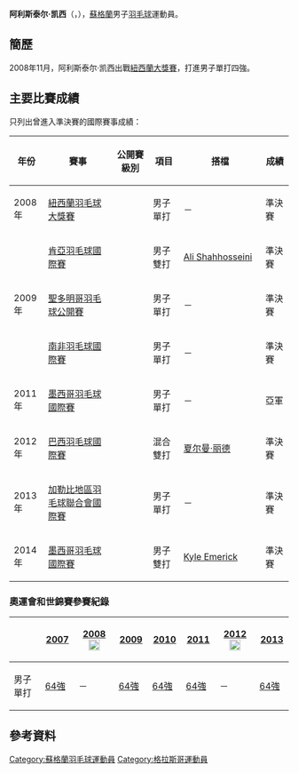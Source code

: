 {{noteTA|G1=Badminton}}
{{Infobox 羽球選手
| playername              = 阿利斯泰尔·凯西<br/>{{lang|en|Alistair Casey}}
| image                   = Alistair Casey - 2007 BWF World Championships.jpg
| size                    = 250px
| caption                 = 
| birth_name              = 
| date_of_birth           = {{birth_date_and_age|1981|2|23}}
| place_of_birth          = 
| residence               =
| height                  = 
| weight                  = 
| handedness              = 
| country                 = {{GBR}}<br/>{{SCO}}
| years_intldebut         =
| years_started           = 
| coach                   = 
| event                   = 男子單打、男子雙打、混合雙打
| highest_ranking         = 第62位（男單）
| date_of_highest_ranking = 2010年9月16日<ref name="highest-ranking">{{en}}[http://bwfcontent.tournamentsoftware.com/ranking/player.aspx?id=11968&player=108986 BWF World Ranking - Ranking of Alistair CASEY (13641)]</ref>
| current_ranking         = 第206位（男單）<br/>第320位（男雙-[[Dean_Schoppe|Schoppe]]）<br/>第382位（男雙-[[Kyle_Emerick|Emerick]]）<br/>第201位（混雙-[[Melinda_Sun|Sun]]）
| date_of_current_ranking = 2016年9月29日<ref>{{en}}[http://bwfcontent.tournamentsoftware.com/ranking/category.aspx?id=11968&category=472 BWF World Ranking - BWF世界排名榜 (9/29/2016) - Men's singles] {{Wayback|url=http://bwfcontent.tournamentsoftware.com/ranking/category.aspx?id=11968&category=472 |date=20170305010134 }}</ref><ref>{{en}}[http://bwfcontent.tournamentsoftware.com/ranking/category.aspx?id=11968&category=474 BWF World Ranking - BWF世界排名榜 (9/29/2016) - Men's doubles] {{Wayback|url=http://bwfcontent.tournamentsoftware.com/ranking/category.aspx?id=11968&category=474 |date=20170305002623 }}</ref><ref>{{en}}[http://bwfcontent.tournamentsoftware.com/ranking/category.aspx?id=11968&category=476 BWF World Ranking - BWF世界排名榜 (9/29/2016) - Mixed doubles] {{Wayback|url=http://bwfcontent.tournamentsoftware.com/ranking/category.aspx?id=11968&category=476 |date=20170305002942 }}</ref>
| played                  = 133勝–119負（男單）<br/>31勝–32負（男雙）<br/>10勝–13負（混雙）
| titles                  = 
| bwf_profile             = 33B08F97-D64D-4C91-9B4B-4B589471024A
| bwf_id                  = 13641
| updated                 = 2016年10月5日
}}
{{MedalTableTop}}
{{MedalSport | 男子[[羽毛球|羽毛球]]}}
{{MedalCountry | {{SCO}}}}
{{MedalBottom}}
'''阿利斯泰尔·凯西'''（{{lang-en|'''Alistair Casey'''}}，{{bd|1981年|2月23日|}}），[[蘇格蘭|蘇格蘭]]男子[[羽毛球|羽毛球]]運動員。

==簡歷==
2008年11月，阿利斯泰尔·凯西出戰[[2008年紐西蘭羽毛球大獎賽|紐西蘭大獎賽]]，打進男子單打四強。

==主要比賽成績==
只列出曾進入準決賽的國際賽事成績：
{| class=wikitable style="text-align:center; font-size:small;" 
!width="50"|年份
!width="190"|賽事
!width="80"|公開賽級別
!width="60"|項目
!width="160"|搭檔
!width="50"|成績
|-
!rowspan="1"|2008年
|[[2008年紐西蘭羽毛球大獎賽|紐西蘭羽毛球大獎賽]]
|{{BWFGP}}
|男子單打
|－
|bgcolor="#b8860b"|準決賽
|-
!rowspan="3"|2009年
|[[2009年肯亞羽毛球國際賽|肯亞羽毛球國際賽]]
|{{BWFIS}}
|男子雙打
|{{flagicon|IRI}} [[Ali_Shahhosseini|Ali Shahhosseini]]
|bgcolor="#b8860b"|準決賽
|-
|[[2009年聖多明哥羽毛球公開賽|聖多明哥羽毛球公開賽]]
|{{BWFIS}}
|男子單打
|－
|bgcolor="#b8860b"|準決賽
|-
|[[2009年南非羽毛球國際賽|南非羽毛球國際賽]]
|{{BWFIS}}
|男子單打
|－
|bgcolor="#b8860b"|準決賽
|-
!rowspan="1"|2011年
|[[2011年墨西哥羽毛球國際賽|墨西哥羽毛球國際賽]]
|{{BWFIS}}
|男子單打
|－
|bgcolor="silver"|亞軍
|-
!rowspan="1"|2012年
|[[2012年巴西羽毛球國際賽|巴西羽毛球國際賽]]
|{{BWFIC}}
|混合雙打
|{{flagicon|CAN}} [[夏尔曼·丽德|夏尔曼·丽德]]
|bgcolor="#b8860b"|準決賽
|-
!rowspan="1"|2013年
|[[2013年加勒比地區羽毛球聯合會國際賽|加勒比地區羽毛球聯合會國際賽]]
|{{BWFFS}}
|男子單打
|－
|bgcolor="#b8860b"|準決賽
|-
!rowspan="1"|2014年
|[[2014年墨西哥羽毛球國際賽|墨西哥羽毛球國際賽]]
|{{BWFIS}}
|男子雙打
|{{flagicon|USA}} [[Kyle_Emerick|Kyle Emerick]]
|bgcolor="#b8860b"|準決賽
|}
{{BWF賽事級別索引}}

===奧運會和世錦賽參賽紀錄===
{| class=wikitable style="text-align:center; font-size:small;" 
!
!width="50"|[[2007年世界羽毛球錦標賽|2007]]
!width="80"|[[2008年夏季奧林匹克運動會羽毛球比賽|2008]] [[File:Olympic_rings_without_rims.svg|20px]]
!width="50"|[[2009年世界羽毛球錦標賽|2009]]
!width="50"|[[2010年世界羽毛球錦標賽|2010]]
!width="50"|[[2011年世界羽毛球錦標賽|2011]]
!width="80"|[[2012年夏季奧林匹克運動會羽毛球比賽|2012]] [[File:Olympic_rings_without_rims.svg|20px]]
!width="50"|[[2013年世界羽毛球錦標賽|2013]]
|-
!width="80"|男子單打
|[[2007年世界羽毛球錦標賽男子單打項目|64強]]
|－
|[[2009年世界羽毛球錦標賽男子單打項目|64強]]
|[[2010年世界羽毛球錦標賽男子單打項目|64強]]
|[[2011年世界羽毛球錦標賽男子單打項目|64強]]
|－
|[[2013年世界羽毛球錦標賽男子單打項目|64強]]
|}

==參考資料==
{{Reflist}}

{{DEFAULTSORT:Casey, Alistair}}
[[Category:蘇格蘭羽毛球運動員|Category:蘇格蘭羽毛球運動員]]
[[Category:格拉斯哥運動員|Category:格拉斯哥運動員]]
